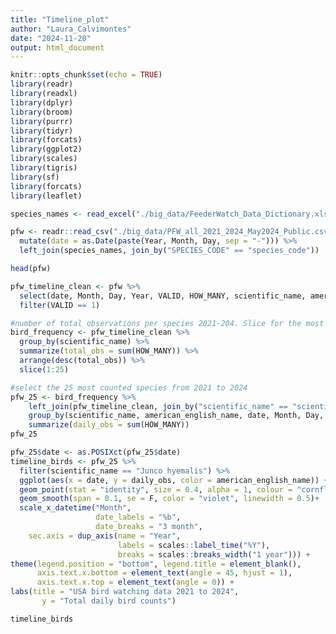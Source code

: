 ```yaml
---
title: "Timeline_plot"
author: "Laura_Calvimontes"
date: "2024-11-20"
output: html_document
---
```


```r
knitr::opts_chunk$set(echo = TRUE)
library(readr)
library(readxl)
library(dplyr)
library(broom)
library(purrr)
library(tidyr)
library(forcats)
library(ggplot2)
library(scales)
library(tigris)
library(sf)
library(forcats)
library(leaflet)
```

```r
species_names <- read_excel("./big_data/FeederWatch_Data_Dictionary.xlsx", sheet = "Species Codes", skip = 3)

pfw <- readr::read_csv("./big_data/PFW_all_2021_2024_May2024_Public.csv") %>% 
  mutate(date = as.Date(paste(Year, Month, Day, sep = "-"))) %>% 
  left_join(species_names, join_by("SPECIES_CODE" == "species_code"))

head(pfw)
```

```r
pfw_timeline_clean <- pfw %>% 
  select(date, Month, Day, Year, VALID, HOW_MANY, scientific_name, american_english_name) %>% 
  filter(VALID == 1)
```

```r
#number of total observations per species 2021-204. Slice for the most abundant 25 species
bird_frequency <- pfw_timeline_clean %>% 
  group_by(scientific_name) %>% 
  summarize(total_obs = sum(HOW_MANY)) %>% 
  arrange(desc(total_obs)) %>% 
  slice(1:25)

#select the 25 most counted species from 2021 to 2024 
pfw_25 <- bird_frequency %>% 
    left_join(pfw_timeline_clean, join_by("scientific_name" == "scientific_name")) %>% 
    group_by(scientific_name, american_english_name, date, Month, Day, Year) %>% 
    summarize(daily_obs = sum(HOW_MANY))
pfw_25


```

```r

pfw_25$date <- as.POSIXct(pfw_25$date)
timeline_birds <- pfw_25 %>% 
  filter(scientific_name == "Junco hyemalis") %>% 
  ggplot(aes(x = date, y = daily_obs, color = american_english_name)) +
  geom_point(stat = "identity", size = 0.4, alpha = 1, colour = "cornflowerblue") +
  geom_smooth(span = 0.1, se = F, color = "violet", linewidth = 0.5)+
  scale_x_datetime("Month", 
                   date_labels = "%b", 
                   date_breaks = "3 month", 
    sec.axis = dup_axis(name = "Year", 
                        labels = scales::label_time("%Y"), 
                        breaks = scales::breaks_width("1 year"))) +
theme(legend.position = "bottom", legend.title = element_blank(),
      axis.text.x.bottom = element_text(angle = 45, hjust = 1),
      axis.text.x.top = element_text(angle = 0)) +
labs(title = "USA bird watching data 2021 to 2024",
       y = "Total daily bird counts")

timeline_birds



```



